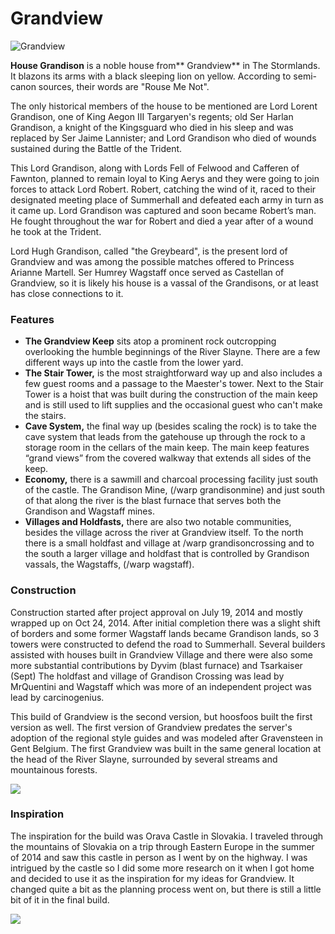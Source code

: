 

# Grandview

<Image
  src="https://cdn.sanity.io/images/1as7cn02/production/ec46839b7aef643a4de672254ef41e1c76870d2b-1920x1017.png?w=976&h=350&fit=crop&crop=center&auto=format"
  alt="Grandview"
  width={976}
  height={350}
/>

<ProjectDetails
  floatRight
  region="Stormlands"
  house="House Grandison"
  type="Castle"
  status="Completed"
  warp="undefined"
  projectLead="hoosfoos"
  dateStarted="January 10, 2014"
  dateCompleted="January 10, 2014"
/>

**House Grandison** is a noble house from** Grandview** in The Stormlands. It blazons its arms with a black sleeping lion on yellow. According to semi-canon sources, their words are "Rouse Me Not".

The only historical members of the house to be mentioned are Lord Lorent Grandison, one of King Aegon III Targaryen's regents; old Ser Harlan Grandison, a knight of the Kingsguard who died in his sleep and was replaced by Ser Jaime Lannister; and Lord Grandison who died of wounds sustained during the Battle of the Trident.

This Lord Grandison, along with Lords Fell of Felwood and Cafferen of Fawnton, planned to remain loyal to King Aerys and they were going to join forces to attack Lord Robert. Robert, catching the wind of it, raced to their designated meeting place of Summerhall and defeated each army in turn as it came up. Lord Grandison was captured and soon became Robert’s man. He fought throughout the war for Robert and died a year after of a wound he took at the Trident.

Lord Hugh Grandison, called "the Greybeard", is the present lord of Grandview and was among the possible matches offered to Princess Arianne Martell. Ser Humrey Wagstaff once served as Castellan of Grandview, so it is likely his house is a vassal of the Grandisons, or at least has close connections to it.

### Features

- **The Grandview Keep** sits atop a prominent rock outcropping overlooking the humble beginnings of the River Slayne. There are a few different ways up into the castle from the lower yard.
- **The Stair Tower,** is the most straightforward way up and also includes a few guest rooms and a passage to the Maester's tower. Next to the Stair Tower is a hoist that was built during the construction of the main keep and is still used to lift supplies and the occasional guest who can't make the stairs.
- **Cave System,** the final way up (besides scaling the rock) is to take the cave system that leads from the gatehouse up through the rock to a storage room in the cellars of the main keep. The main keep features “grand views” from the covered walkway that extends all sides of the keep.
- **Economy,** there is a sawmill and charcoal processing facility just south of the castle. The Grandison Mine, (/warp grandisonmine) and just south of that along the river is the blast furnace that serves both the Grandison and Wagstaff mines.
- **Villages and Holdfasts,** there are also two notable communities, besides the village across the river at Grandview itself. To the north there is a small holdfast and village at /warp grandisoncrossing and to the south a larger village and holdfast that is controlled by Grandison vassals, the Wagstaffs, (/warp wagstaff).

### Construction

Construction started after project approval on July 19, 2014 and mostly wrapped up on Oct 24, 2014. After initial completion there was a slight shift of borders and some former Wagstaff lands became Grandison lands, so 3 towers were constructed to defend the road to Summerhall. Several builders assisted with houses built in Grandview Village and there were also some more substantial contributions by Dyvim (blast furnace) and Tsarkaiser (Sept) The holdfast and village of Grandison Crossing was lead by MrQuentini and Wagstaff which was more of an independent project was lead by carcinogenius.

This build of Grandview is the second version, but hoosfoos built the first version as well. The first version of Grandview predates the server's adoption of the regional style guides and was modeled after Gravensteen in Gent Belgium. The first Grandview was built in the same general location at the head of the River Slayne, surrounded by several streams and mountainous forests.

![](https://cdn.sanity.io/images/1as7cn02/production/57c4d2479c16c9b8e5809884969ce0ec0524ca33-1920x1017.png)

### Inspiration

The inspiration for the build was Orava Castle in Slovakia. I traveled through the mountains of Slovakia on a trip through Eastern Europe in the summer of 2014 and saw this castle in person as I went by on the highway. I was intrigued by the castle so I did some more research on it when I got home and decided to use it as the inspiration for my ideas for Grandview. It changed quite a bit as the planning process went on, but there is still a little bit of it in the final build.

![](https://cdn.sanity.io/images/1as7cn02/production/73de807f55fbc91c423e2aee2dc2b0798509c5d8-2048x1536.jpg)
